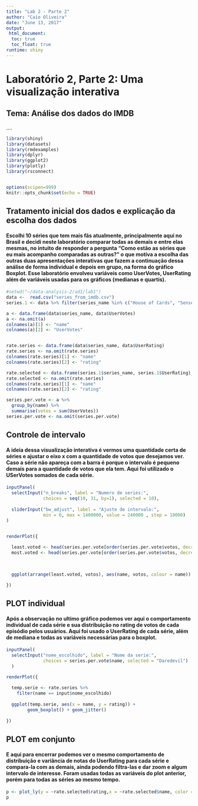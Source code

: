 ```yaml
---
title: "Lab 2 - Parte 2"
author: "Caio Oliveira"
date: "June 13, 2017"
output: 
 html_document:
  toc: true
  toc_float: true
runtime: shiny
---
```

<h1>Laboratório 2, Parte 2: Uma visualização interativa</h1>
<h2>Tema: Análise dos dados do IMDB</h2>
....

```r
library(shiny)
library(datasets)
library(rmdexamples)
library(dplyr)
library(ggplot2)
library(plotly)
library(rsconnect)


options(scipen=999)
knitr::opts_chunk$set(echo = TRUE)
```
## Tratamento inicial dos dados e explicação da escolha dos dados

<h4>Escolhi 10 séries que tem mais fãs atualmente, principalmente aqui no Brasil e decidi neste laboratório comparar todas as demais e entre elas mesmas, no intuito de responder a pergunta "Como estão as séries que eu mais acompanho comparadas as outras?" o que motiva a escolha das outras duas apresentações interativas que fazem a continuação dessa análise de forma individual e depois em grupo, na forma do gráfico Boxplot. Esse laboratório envolveu variáveis como UserVotes, UserRating além de variáveis usadas para os gráficos (medianas e quartis).</h4>


```r
#setwd("~/data-analysis-2/ad1/lab1")
data <-  read.csv("series_from_imdb.csv")
series.1 <- data %>% filter(series_name %in% c("House of Cards", "Sense8", "13 Reasons Why", "Daredevil", "Gotham", "Arrow", "The Simpsons", "Game of Thrones", "Vikings", "How to Get Away with Murder"))

a <- data.frame(data$series_name, data$UserVotes)
a <- na.omit(a)
colnames(a)[1] <- "name"
colnames(a)[2] <- "UserVotes"


rate.series <- data.frame(data$series_name, data$UserRating)
rate.series <- na.omit(rate.series)
colnames(rate.series)[1] <- "name"
colnames(rate.series)[2] <- "rating"

rate.selected <- data.frame(series.1$series_name, series.1$UserRating)
rate.selected <- na.omit(rate.series)
colnames(rate.series)[1] <- "name"
colnames(rate.series)[2] <- "rating"

series.per.vote <- a %>% 
  group_by(name) %>%
  summarise(votos = sum(UserVotes)) 
series.per.vote <- na.omit(series.per.vote) 


```


## Controle de intervalo

<h4>A ideia dessa visualização interativa é vermos uma quantidade certa de séries e ajustar o eixo x com a quantidade de votos que desejamos ver. Caso a série não apareça com a barra é porque o intervalo é pequeno demais para a quantidade de votos que ela tem. Aqui foi utilizado o USerVotes somados de cada série.</h4>

```r

inputPanel(
  selectInput("n_breaks", label = "Numero de series:",
              choices = seq(10, 31, by=1), selected = 10),
  
  sliderInput("bw_adjust", label = "Ajuste de intervalo:",
              min = 0, max = 1400000, value = 240000 , step = 10000)
)


renderPlot({
  
  least.voted <- head(series.per.vote[order(series.per.vote$votos, decreasing = FALSE), ], n = input$n_breaks)
  most.voted <- head(series.per.vote[order(series.per.vote$votos, decreasing = TRUE), ], n = input$n_breaks)

  
  
  ggplot(arrange(least.voted, votos), aes(name, votos, colour = name)) + geom_col(aes(fill=name)) + ylim(0, input$bw_adjust)  + geom_smooth(method="lm") + coord_flip() + ggtitle("Séries menos votadas pelos usuários (UserVotes)")

})
```


## PLOT individual 

<h4>Após a observação no ultimo gráfico podemos ver aqui o comportamento individual de cada série e sua distribuição no rating de votos de cada episódio pelos usuários. Aqui foi usado o UserRating de cada série, além de mediana e todas as variáveis necessárias para o boxplot.</h4>

```r
inputPanel(
  selectInput("nome_escolhido", label = "Nome da serie:",
              choices = series.per.vote$name, selected = "Daredevil")
  )

renderPlot({
  
  temp.serie <- rate.series %>%
    filter(name == input$nome_escolhido)
  
  ggplot(temp.serie, aes(x = name, y = rating)) +
        geom_boxplot() + geom_jitter()
  
})
```


## PLOT em conjunto 

<h4>E aqui para encerrar podemos ver o mesmo comportamento de distribuição e variância de notas do UserRating para cada série e compara-la com as demais, ainda podendo filtra-las e dar zoom e algum intervalo de interesse. Foram usadas todas as variáveis do plot anterior, porém para todas as séries ao mesmo tempo.</h4>

```r
p <- plot_ly(y = ~rate.selected$rating,x = ~rate.selected$name, color = ~rate.selected$name,type = "box") 
p
```

